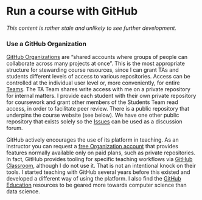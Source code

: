 # Run a course with GitHub {#classroom-overview}

*This content is rather stale and unlikely to see further development.*


### Use a GitHub Organization

[GitHub Organizations](https://help.github.com/articles/differences-between-user-and-organization-accounts/) are "shared accounts where groups of people can collaborate across many projects at once". This is the most appropriate structure for stewarding course resources, since I can grant TAs and students different levels of access to various repositories. Access can be controlled at the individual user level or, more conveniently, for entire [Teams](https://help.github.com/articles/setting-up-teams/). The TA Team shares write access with me on a private repository for internal matters. I provide each student with their own private repository for coursework and grant other members of the Students Team read access, in order to facilitate peer review. There is a public repository that underpins the course website (see below). We have one other public repository that exists solely so the [Issues](https://github.com/STAT545-UBC/Discussion/issues) can be used as a discussion forum.

GitHub actively encourages the use of its platform in teaching. As an instructor you can request a [free Organization account](https://help.github.com/articles/discounted-organization-accounts/) that provides features normally available only on paid plans, such as private repositories. In fact, GitHub provides tooling for specific teaching workflows via [GitHub Classroom](https://classroom.github.com/), although I do not use it. That is not an intentional knock on their tools. I started teaching with GitHub several years before this existed and developed a different way of using the platform. I also find the [GitHub Education](https://education.github.com) resources to be geared more towards computer science than data science.

